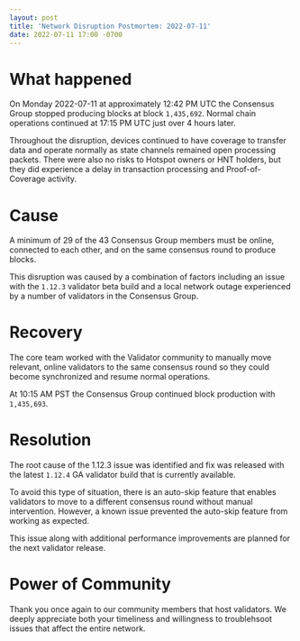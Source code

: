 ```yaml
---
layout: post
title: 'Network Disruption Postmortem: 2022-07-11'
date: 2022-07-11 17:00 -0700
---
```


# What happened

On Monday 2022-07-11 at approximately 12:42 PM UTC the Consensus Group stopped producing blocks at
block `1,435,692`. Normal chain operations continued at 17:15 PM UTC just over 4 hours later.

Throughout the disruption, devices continued to have coverage to transfer data and operate normally
as state channels remained open processing packets. There were also no risks to Hotspot owners or
HNT holders, but they did experience a delay in transaction processing and Proof-of-Coverage
activity.

# Cause

A minimum of 29 of the 43 Consensus Group members must be online, connected to each other, and on
the same consensus round to produce blocks.

This disruption was caused by a combination of factors including an issue with the `1.12.3`
validator beta build and a local network outage experienced by a number of validators in the
Consensus Group.

# Recovery

The core team worked with the Validator community to manually move relevant, online validators to
the same consensus round so they could become synchronized and resume normal operations.

At 10:15 AM PST the Consensus Group continued block production with `1,435,693`.

# Resolution

The root cause of the 1.12.3 issue was identified and fix was released with the latest `1.12.4` GA
validator build that is currently available.

To avoid this type of situation, there is an auto-skip feature that enables validators to move to a
different consensus round without manual intervention. However, a known issue prevented the
auto-skip feature from working as expected.

This issue along with additional performance improvements are planned for the next validator
release.

# Power of Community

Thank you once again to our community members that host validators. We deeply appreciate both your
timeliness and willingness to troublehsoot issues that affect the entire network.
